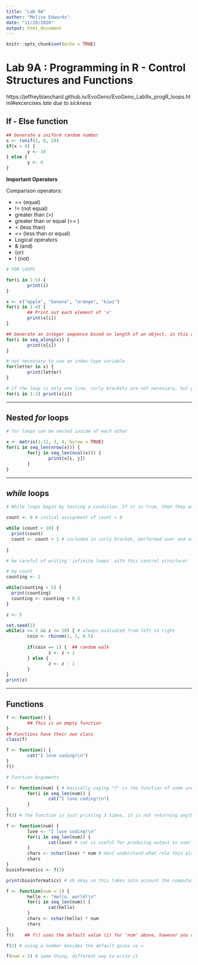 ```yaml
---
title: "Lab 9A"
author: "Melise Edwards"
date: "11/28/2020"
output: html_document
---
```


```r
knitr::opts_chunk$set(echo = TRUE)
```

# Lab 9A : Programming in R - Control Structures and Functions
https://jeffreyblanchard.github.io/EvoGeno/EvoGeno_Lab9x_progR_loops.html#excercises
*late due to sickness* 



## If - Else function

```r
## Generate a uniform random number
x <- runif(1, 0, 20)  
if(x > 4) {
        y <- 10
} else {
        y <- 0
}
```


**Important Operators**

Comparison operators:

* == (equal)
* != (not equal)
* greater than  (>) 
* greater than or equal (>= )
* < (less than)
* <= (less than or equal)
* Logical operators
* & (and)
* | (or)
* ! (not)

```r
# FOR LOOPS

for(i in 1:5) {
        print(i)
}
```

```r
x <- c("apple", "banana", "orange", "kiwi")
for(i in 1:4) {
        ## Print out each element of 'x'
        print(x[i])  
}
```

```r
## Generate an integer sequence based on length of an object, in this case, 'x'
for(i in seq_along(x)) {   
        print(x[i])
}
```

```r
# not necessary to use an index-type variable
for(letter in x) {
        print(letter)
}
```

```r
# if the loop is only one line, curly brackets are not necessary, but good to add just in case you expand it later 
for(i in 1:3) print(x[i])
```

*******


## Nested *for* loops 

```r
# for loops can be nested inside of each other 

x <- matrix(1:12, 3, 4, byrow = TRUE)
for(i in seq_len(nrow(x))) {
        for(j in seq_len(ncol(x))) {
                print(x[i, j])
        }   
}
```

******

## *while* loops

```r
# While loops begin by testing a condition. If it is true, then they execute the loop body. Once the loop body is executed, the condition is tested again, and so forth, until the condition is false, after which the loop exits.

count <- 0 # initial assignment of count = 0

while (count < 10) {
  print(count)
  count <- count + 1 # included in curly bracket, performed over and over again in loop body
  
}

# be careful of writing 'infinite loops' with this control structure! 

```

```r
# my count
counting <- 1

while(counting < 5) {
  print(counting)
  counting <- counting + 0.5 
}

```

```r
z <- 5

set.seed(1)
while(z >= 3 && z <= 10) { # always evaluated from left to right
        coin <- rbinom(1, 1, 0.5)
        
        if(coin == 1) {  ## random walk
                z <- z + 1
        } else {
                z <- z - 1
        } 
}
print(z)
```


*****

## Functions 


```r
f <- function() {
        ## This is an empty function
}
## Functions have their own class
class(f) 
```

```r
f <- function() {
        cat("I love coding!\n")
}
f()
```

```r
# Function Arguments 

f <- function(num) { # basically saying "f" is the function of some undetermined number 
        for(i in seq_len(num)) {
                cat("I love coding!\n")
        }
}
f(3) # the function is just printing 3 times, it is not returning anything. Might be helpful if you find yourself copying and pasting a lot
```

```r
f <- function(num) {
        love <- "I love coding!\n"
        for(i in seq_len(num)) {
                cat(love) # cat is useful for producing output in user-defined functions; converts arguments to character vectors
        }
        chars <- nchar(love) * num # dont understand what role this plays 
        chars
}
bioinformatics <- f(3)
```

```r
print(bioinformatics) # oh okay so this takes into account the computation of 'chars' 
```

```r
f <- function(num = 1) {
        hello <- "Hello, world!\n"
        for(i in seq_len(num)) {
                cat(hello)
        }
        chars <- nchar(hello) * num
        chars
}
f()    ## f() uses the default value (1) for 'num' above, however you can input whatever number to use something besides the default
```


```r
f(2) # using a number besides the default gives us = 
```
```r
f(num = 2) # same thing, different way to write it 
```
